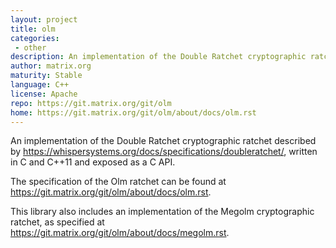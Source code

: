 ```yaml
---
layout: project
title: olm
categories: 
 - other
description: An implementation of the Double Ratchet cryptographic ratchet in C++	
author: matrix.org
maturity: Stable
language: C++
license: Apache
repo: https://git.matrix.org/git/olm
home: https://git.matrix.org/git/olm/about/docs/olm.rst
---
```


An implementation of the Double Ratchet cryptographic ratchet described by <https://whispersystems.org/docs/specifications/doubleratchet/>, written in C and C++11 and exposed as a C API.

The specification of the Olm ratchet can be found at <https://git.matrix.org/git/olm/about/docs/olm.rst>.

This library also includes an implementation of the Megolm cryptographic
ratchet, as specified at <https://git.matrix.org/git/olm/about/docs/megolm.rst>.


